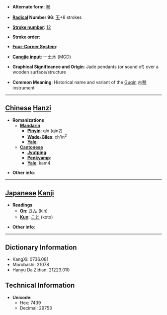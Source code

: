* '''Alternate form''': [[琴]]

* '''[[Wiktionary:Chinese radical index| Radical]] Number 96''': [[Wiktionary:Chinese radical index 玉|玉]]+8 strokes

* '''[[Wiktionary:Chinese total strokes index|Stroke number]]''': [[Wiktionary:Chinese total strokes index 12|12]]

* '''Stroke order''': 

* '''[[Wiktionary:Chinese four corner index|Four-Corner System]]''': 

* '''[[Wiktionary:Chinese Cangjie index|Cangjie input]]''': 一土木 (MGD)

* '''Graphical Significance and Origin''': Jade pendants (or sound of) over a wooden surface/structure

* '''Common Meaning''': Historical name and variant of the [[wikipedia:Guqin|Guqin]] 古[[琴]] instrument 

----

== [[Chinese]] [[Hanzi]] ==

* '''Romanizations'''
** '''[[Mandarin]]'''
*** '''[[Pinyin]]''': qín (qin2)
*** '''[[Wade-Giles]]''': ch'in<sup>2</sup>
*** '''[[Yale]]''': 
** '''[[Cantonese]]'''
*** '''[[Jyutping]]''':
*** '''[[Penkyamp]]''': 
*** '''[[Yale]]''': kam4

* '''Other info''': 

----

== [[Japanese]] [[Kanji]] ==

* '''Readings'''
** '''[[On]]''': [[きん]] (kin)
** '''[[Kun]]''': [[こと]] (koto)

* '''Other info''':  

----

== Dictionary Information ==

* KangXi: 0736.081
* Morobashi: 21078
* Hanyu Da Zidian: 21223.010

== Technical Information ==

* '''Unicode''':
** Hex: 7439
** Decimal: 29753